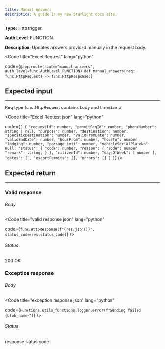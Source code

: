 ```yaml
---
title: Manual Answers
description: A guide in my new Starlight docs site.
---
```



**Type:** Http trigger.

**Auth Level:** FUNCTION.

**Description:** Updates answers provided manualy in the request body.

<Code
  title="Excel Request"
  lang="python"
  
  code={`
@app.route(route="manual-answers", auth_level=func.AuthLevel.FUNCTION)
def manual_answers(req: func.HttpRequest) -> func.HttpResponse:
    `}
></Code>

## Expected input

---

Req type func.HttpRequest contains body and timestamp

<Code
  title="Excel Request json"
  lang="python"
  
  code={`
   [
    {
        "requestId": number,
        "permitSeqId": number,
        "phoneNumber": string | null,
        "purpose": number,
        "destination": number,
        "specificDestination": number,
        "validFromDate": number,
        "validEndDate": number,
        "hourFrom": number,
        "hourTo": number,
        "lodging": number,
        "passageLimit": number,
        "vehicleSerialPlateNo": null,
        "status": {
            "code": number,
            "reason": {
                "code": number,
                "remark": string,
            }
        },
        "citizenId": number,
        "daysOfWeek": [
            number
        ],
        "gates": [],
        "escortPermits": [],
        "errors": []
    }
]
    `}
/>

## Expected return

---

### Valid response

###### Body

<Code
  title="valid response json"
  lang="python"
  
  code={`
  func.HttpResponse(f"{res.json()}", status_code=res.status_code)
  `}
/>

###### Status

200 OK

### Exception response

###### Body

<Code
  title="exception response json"
  lang="python"
  
  code={`
    Functions.utils_functions.logger.error(f"Sending failed {blob_name}")
  `}
/>

###### Status
response status code 
